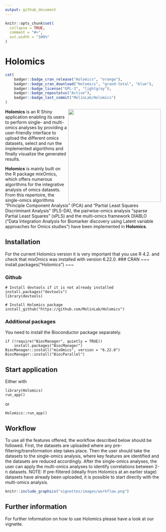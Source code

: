---
output: github_document
---

<!-- README.md is generated from README.Rmd. Please edit that file -->

```{r, include = FALSE}
knitr::opts_chunk$set(
  collapse = TRUE,
  comment = "#>",
  out.width = "100%"
)
```

# Holomics
```{r, echo = F, results='asis', message = F}
cat(
	badger::badge_cran_release("Holomics", "orange"),
	badger::badge_cran_download("Holomics", "grand-total", "blue"),
	badger::badge_license("GPL-3", "lightgray"),
	badger::badge_repostatus("Active"),
	badger::badge_last_commit("MolinLab/Holomics")
)
```

<img align="right" src="inst/app/www/img/logo.png" width=300> 

<b>Holomics</b> is an R Shiny application enabling its users to perform single- and multi-omics analyses by providing a user-friendly interface to upload the different omics datasets, select and run the implemented algorithms and finally visualize the generated results. 

<b>Holomics</b> is mainly built on the R package mixOmics, which offers numerous algorithms for the integrative analysis of omics datasets. From this repertoire, the single-omics algorithms "Principle Component Analysis" (PCA) and "Partial Least Squares Discriminant Analysis" (PLS-DA), the pairwise-omics analysis "sparse Partial Least Squares" (sPLS) and the multi-omics framework DIABLO ("Data Integration Analysis for Biomarker discovery using Latent variable approaches for Omics studies") have been implemented in <b>Holomics</b>.


## Installation
For the current Holomics version it is very important that you use R 4.2. and check that mixOmics was installed with version 6.22.0.
### CRAN
~~~
install.packages("Holomics")
~~~

### Github
~~~
# Install devtools if it is not already installed
install.packages("devtools")
library(devtools)

# Install Holomics package 
install_github("https://github.com/MolinLab/Holomics")
~~~

### Additional packages 
You need to install the Bioconductor package separately. 

~~~
if (!require("BiocManager", quietly = TRUE))
    install.packages("BiocManager")
BiocManager::install("mixOmics", version = "6.22.0")
BiocManager::install("BiocParallel")
~~~


## Start application
Either with 

~~~
library(Holomics)
run_app()
~~~

or 

~~~
Holomics::run_app()
~~~ 

## Workflow
To use all the features offered, the workflow described below should be followed. First, the datasets are uploaded where any pre-filtering/transformation step takes place. Then the user should take the datasets to the single-omics analysis, where key features are identified and the datasets are reduced accordingly. After the single-omics analyses, the user can apply the multi-omics analyses to identify correlations between 2-n datasets. NOTE: If pre-filtered (ideally from Holomics at an earlier stage) datasets have already been uploaded, it is possible to start directly with the multi-omics analysis. 

```{r workflow, out.width="100%", echo=F}
knitr::include_graphics("vignettes/images/workflow.png")
```


## Further information
For further information on how to use Holomics please have a look at our vignette.
